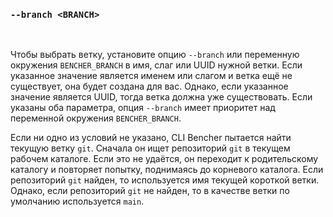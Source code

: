 ### `--branch <BRANCH>`

<br />

Чтобы выбрать ветку, установите опцию `--branch` или переменную окружения `BENCHER_BRANCH`
в имя, слаг или UUID нужной ветки.
Если указанное значение является именем или слагом и ветка ещё не существует, она будет создана для вас.
Однако, если указанное значение является UUID, тогда ветка должна уже существовать.
Если указаны оба параметра, опция `--branch` имеет приоритет над переменной окружения `BENCHER_BRANCH`.

Если ни одно из условий не указано, CLI Bencher пытается найти текущую ветку `git`.
Сначала он ищет репозиторий `git` в текущем рабочем каталоге.
Если это не удаётся, он переходит к родительскому каталогу и повторяет попытку, поднимаясь до корневого каталога.
Если репозиторий `git` найден, то используется имя текущей короткой ветки.
Однако, если репозиторий `git` не найден, то в качестве ветки по умолчанию используется `main`.